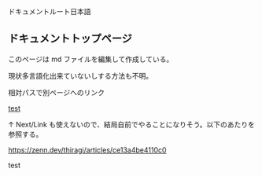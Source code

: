 ドキュメントルート日本語

## ドキュメントトップページ

このページは md ファイルを編集して作成している。

現状多言語化出来ていないしする方法も不明。

相対パスで別ページへのリンク

[test](./documents/test)

↑ Next/Link も使えないので、結局自前でやることになりそう。以下のあたりを参照する。

https://zenn.dev/thiragi/articles/ce13a4be4110c0

test
